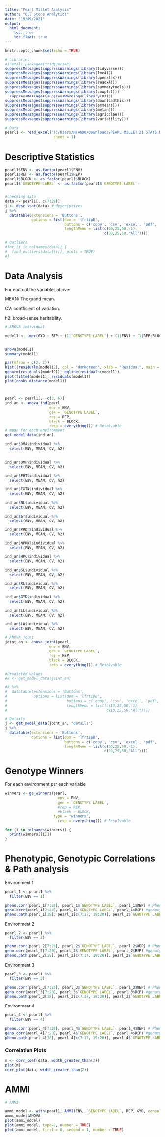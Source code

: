 ---
title: "Pearl Millet Analysis"
author: "Oil Stone Analytics"
date: "19/09/2021"
output: 
  html_document:
    toc: true
    toc_float: true
---

```{r setup, include=FALSE}
knitr::opts_chunk$set(echo = TRUE)
```



```{r packages, echo=FALSE}

# Libraries
#install.packages("tidyverse")
suppressMessages(suppressWarnings(library(tidyverse)))
suppressMessages(suppressWarnings(library(lme4)))
suppressMessages(suppressWarnings(library(openxlsx)))
suppressMessages(suppressWarnings(library(readxl)))
suppressMessages(suppressWarnings(library(summarytools)))
suppressMessages(suppressWarnings(library(cowplot)))
  suppressMessages(suppressWarnings(library(DT)))
suppressMessages(suppressWarnings(library(downloadthis)))
suppressMessages(suppressWarnings(library(emmeans)))
suppressMessages(suppressWarnings(library(metan)))
suppressMessages(suppressWarnings(library(agricolae)))
suppressMessages(suppressWarnings(library(variability)))
```


```{r soga, echo=FALSE, fig.height = 8, fig.width = 12}
# Data
pearl1 <- read_excel('C:/Users/NTANDO/Downloads/PEARL MILLET 21 STATS MULTIVARIATE FINAL FIELD BOOK LATEST 20-21.xlsx',
                      sheet = 1)


```

# Descriptive Statistics

```{r , echo=FALSE, warning=FALSE, message=FALSE}

pearl1$ENV <- as.factor(pearl1$ENV)
pearl1$REP <- as.factor(pearl1$REP)
pearl1$BLOCK <- as.factor(pearl1$BLOCK)
pearl1$`GENOTYPE LABEL` <- as.factor(pearl1$`GENOTYPE LABEL`)


#checking data
data <- pearl1[, c(7:20)]
j <- desc_stat(data) # descriptives
j %>%
  datatable(extensions = 'Buttons',
            options = list(dom = 'lfrtipB',
                           buttons = c('copy', 'csv', 'excel', 'pdf', 'print'),
                           lengthMenu = list(c(10,25,50,-1),
                                             c(10,25,50,"All"))))

# Outliers
#for (i in colnames(data)) {
#  find_outliers(data[[i]], plots = TRUE)
#}
```

# Data Analysis

For each of the variables above:

MEAN: The grand mean.

CV: coefficient of variation.

h2: broad-sense heritability.



```{r, echo=FALSE, warning=FALSE, message=FALSE}
# ANOVA individual

model1 <- lmer(GYD ~ REP + (1|`GENOTYPE LABEL`) + (1|ENV) + (1|REP:BLOCK), data= pearl1)


anova(model1)
summary(model1)

par(mfrow = c(2, 2))
hist((residuals(model1)), col = "darkgreen", xlab = "Residual", main = "Histogram of Residuals")
qqnorm(residuals(model1)); qqline(residuals(model1))
plot(fitted(model1), residuals(model1))
plot(cooks.distance(model1))



pearl <- pearl1[, -c(2, 6)] 
ind_an <- anova_ind(pearl, 
                    env = ENV, 
                    gen = `GENOTYPE LABEL`, 
                    rep = REP, 
                    block = BLOCK,
                    resp = everything()) # Resolvable 
# mean for each environment
get_model_data(ind_an)

ind_an$DMA$individual %>%
  select(ENV, MEAN, CV, h2)
  
  
ind_an$DMP$individual %>%
  select(ENV, MEAN, CV, h2)

ind_an$PHT$individual %>%
  select(ENV, MEAN, CV, h2)

ind_an$EXTN$individual %>%
  select(ENV, MEAN, CV, h2)

ind_an$NL$individual %>%
  select(ENV, MEAN, CV, h2)

ind_an$ST$individual %>%
  select(ENV, MEAN, CV, h2)

ind_an$PRDT$individual %>%
  select(ENV, MEAN, CV, h2)

ind_an$NPRDT$individual %>%
  select(ENV, MEAN, CV, h2)

ind_an$HPC$individual %>%
  select(ENV, MEAN, CV, h2)

ind_an$SL$individual %>%
  select(ENV, MEAN, CV, h2)

ind_an$RL$individual %>%
  select(ENV, MEAN, CV, h2)

ind_an$GYD$individual %>%
  select(ENV, MEAN, CV, h2)

ind_an$LL$individual %>%
  select(ENV, MEAN, CV, h2)

ind_an$LW$individual %>%
  select(ENV, MEAN, CV, h2)

```



```{r, echo=FALSE, warning=FALSE, message=FALSE}
# ANOVA joint
joint_an <- anova_joint(pearl, 
                    env = ENV, 
                    gen = `GENOTYPE LABEL`, 
                    rep = REP, 
                    block = BLOCK,
                    resp = everything()) # Resolvable 

#Predicted values
#k <- get_model_data(joint_an)

#k %>%
#  datatable(extensions = 'Buttons',
#            options = list(dom = 'lfrtipB',
#                           buttons = c('copy', 'csv', 'excel', 'pdf', 'print'),
#                           lengthMenu = list(c(10,25,50,-1),
#                                             c(10,25,50,"All"))))

# Details
j <- get_model_data(joint_an, "details")
j %>%
  datatable(extensions = 'Buttons',
            options = list(dom = 'lfrtipB',
                           buttons = c('copy', 'csv', 'excel', 'pdf', 'print'),
                           lengthMenu = list(c(10,25,50,-1),
                                             c(10,25,50,"All"))))

```



# Genotype Winners
For each environment per each variable
```{r , echo=FALSE, warning=FALSE, message=FALSE}
winners <- ge_winners(pearl, 
                        env = ENV, 
                        gen = `GENOTYPE LABEL`, 
                        #rep = REP, 
                        #block = BLOCK,
                      type = "winners",
                        resp = everything()) # Resolvable 

for (i in colnames(winners)) {
  print(winners[[i]])
}


```


# Phenotypic, Genotypic Correlations & Path analysis
Environment 1

```{r, echo=FALSE, warning=FALSE, message=FALSE}
pearl_1 <- pearl1 %>%
  filter(ENV == 1) 

pheno.corr(pearl_1[7:20], pearl_1$`GENOTYPE LABEL`, pearl_1$REP) # Phenotypic Correlations
geno.corr(pearl_1[7:20], pearl_1$`GENOTYPE LABEL`, pearl_1$REP) #genotypic correlations
pheno.path(pearl_1[18], pearl_1[c(7:17, 19:20)], pearl_1$`GENOTYPE LABEL`, pearl_1$REP) #Path Analysis

```


Environment 2

```{r, echo=FALSE, warning=FALSE, message=FALSE}

pearl_2 <- pearl1 %>%
  filter(ENV == 2) 

pheno.corr(pearl_2[7:20], pearl_2$`GENOTYPE LABEL`, pearl_2$REP) # Phenotypic Correlations
geno.corr(pearl_2[7:20], pearl_2$`GENOTYPE LABEL`, pearl_2$REP) #genotypic correlations
pheno.path(pearl_2[18], pearl_2[c(7:17, 19:20)], pearl_2$`GENOTYPE LABEL`, pearl_2$REP) #Path Analysis

```


Environment 3
```{r, echo=FALSE, warning=FALSE, message=FALSE}
pearl_3 <- pearl1 %>%
  filter(ENV == 3) 

pheno.corr(pearl_3[7:20], pearl_3$`GENOTYPE LABEL`, pearl_3$REP) # Phenotypic Correlations
geno.corr(pearl_3[7:20], pearl_3$`GENOTYPE LABEL`, pearl_3$REP) #genotypic correlations
pheno.path(pearl_3[18], pearl_3[c(7:17, 19:20)], pearl_3$`GENOTYPE LABEL`, pearl_3$REP) #Path Analysis
```

Environment 4
```{r, echo=FALSE, warning=FALSE, message=FALSE}
pearl_4 <- pearl1 %>%
  filter(ENV == 4) 

pheno.corr(pearl_4[7:20], pearl_4$`GENOTYPE LABEL`, pearl_4$REP) # Phenotypic Correlations
geno.corr(pearl_4[7:20], pearl_4$`GENOTYPE LABEL`, pearl_4$REP) #genotypic correlations
pheno.path(pearl_4[18], pearl_4[c(7:17, 19:20)], pearl_4$`GENOTYPE LABEL`, pearl_4$REP) #Path Analysis
```

### Correlation Plots

```{r, echo=FALSE, warning=FALSE, message=FALSE}
m <- corr_coef(data, width_greater_than(2))
plot(m)
corr_plot(data, width_greater_than(2))

```

# AMMI

```{r, echo=FALSE, warning=FALSE, message=FALSE}
# AMMI

ammi_model <- with(pearl1, AMMI(ENV, `GENOTYPE LABEL`, REP, GYD, console = FALSE))
ammi_model$ANOVA
plot(ammi_model)
plot(ammi_model, type=2, number = TRUE)
plot(ammi_model, first = 0, second = 1, number = TRUE)

```
